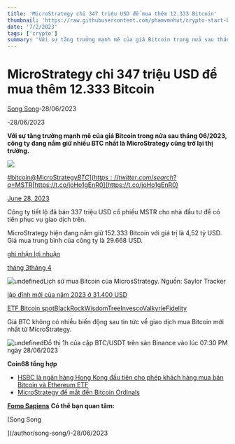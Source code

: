 ```yaml
---
title: 'MicroStrategy chi 347 triệu USD để mua thêm 12.333 Bitcoin'
thumbnail: 'https://raw.githubusercontent.com/phamvmnhut/crypto-start-blog-data/main/images/20230628122950_original_15.webp'
date: '7/2/2023'
tags: ['crypto']
summary: 'Với sự tăng trưởng mạnh mẽ của giá Bitcoin trong nửa sau tháng 06/2023, công ty đang nắm giữ nhiều BTC nhất là MicroStrategy cũng trở lại thị trường.'
---
```



# MicroStrategy chi 347 triệu USD để mua thêm 12.333 Bitcoin
[Song Song](/author/song-song/)-28/06/2023







[](/author/song-song/)-28/06/2023





**Với sự tăng trưởng mạnh mẽ của giá Bitcoin trong nửa sau tháng 06/2023, công ty đang nắm giữ nhiều BTC nhất là MicroStrategy cũng trở lại thị trường.** 

![](https://raw.githubusercontent.com/phamvmnhut/crypto-start-blog-data/main/images/20230628123000-01ffe6fc-e64a-4034-850b-7e053fd674fe-187.jpg)



[#bitcoin](https://twitter.com/hashtag/bitcoin?src=hash&ref_src=twsrc%5Etfw)[@MicroStrategy](https://twitter.com/MicroStrategy?ref_src=twsrc%5Etfw)[$BTC](https://twitter.com/search?q=%24BTC&src=ctag&ref_src=twsrc%5Etfw)[$MSTR](https://twitter.com/search?q=%24MSTR&src=ctag&ref_src=twsrc%5Etfw)[https://t.co/joHo1gEnR0](https://t.co/joHo1gEnR0)

[June 28, 2023](https://twitter.com/saylor/status/1674025857063571456?ref_src=twsrc%5Etfw)

Công ty tiết lộ đã bán 337 triệu USD cổ phiếu MSTR cho nhà đầu tư để có tiền phục vụ giao dịch trên.

MicroStrategy hiện đang nắm giữ 152.333 Bitcoin với giá trị là 4,52 tỷ USD. Giá mua trung bình của công ty là 29.668 USD.

[ghi nhận lợi nhuận](https://coin68.com/bitcoin-pha-can-30000-usd-danh-muc-dau-tu-cua-microstrategy-ve-bo)

[tháng 3](https://coin68.com/microstrategy-mua-150-trieu-usd-bitcoin)[tháng 4](https://coin68.com/microstrategy-mua-293-trieu-usd-bitcoin-dang-nam-giu-tron-140000-btc)

![undefined](https://raw.githubusercontent.com/phamvmnhut/crypto-start-blog-data/main/images/20230629023020-bdafcdf2-559a-4751-8a0d-c61fd816fa03-149.jpg)Lịch sử mua Bitcoin của MicrosStrategy. Nguồn: Saylor Tracker

[lập đỉnh mới của năm 2023 ở 31.400 USD](https://coin68.com/bitcoin-vuon-len-muc-31400-usd-lap-dinh-moi-cua-nam-2023/)

[ETF Bitcoin spot](https://coin68.com/bitcoin-etf-la-gi-tai-sao-bitcoin-etf-lai-quan-trong-voi-thi-truong-den-nhu-vay/)[BlackRock](https://coin68.com/blackrock-nop-don-dang-ky-etf-bitcoin-len-sec/)[WisdomTree](https://coin68.com/wisdomtree-tiep-buoc-dang-ky-bitcoin-etf/)[Invesco](https://coin68.com/invesco-dang-ky-bitcoin-etf/)[Valkyrie](https://coin68.com/valkyrie-tai-dang-ky-bitcoin-etf/)[Fidelity](https://coin68.com/fidelity-chuan-bi-nop-don-lap-etf-bitcoin/)

Giá BTC không có nhiều biến động sau tin tức về giao dịch mua Bitcoin mới nhất từ MicroStrategy.

![undefined](https://raw.githubusercontent.com/phamvmnhut/crypto-start-blog-data/main/images/20230628123001-b4c2351f-f541-4cf1-bf03-5d4d5cc90c1d-165.jpg)Đồ thị 1h của cặp BTC/USDT trên sàn Binance vào lúc 07:30 PM ngày 28/06/2023

**Coin68 tổng hợp** 

 

 - [HSBC là ngân hàng Hong Kong đầu tiên cho phép khách hàng mua bán Bitcoin và Ethereum ETF](https://coin68.com/hsbc-hong-kong-khach-hang-mua-ban-bitcoin-ethereum-etf/) 
 - [MicroStrategy để mắt đến Bitcoin Ordinals](https://coin68.com/microstrategy-de-mat-den-bitcoin-ordinals/)


**[Fomo Sapiens](https://t.me/group_fomosapiens)** **Có thể bạn quan tâm:** 



[Song Song

](/author/song-song/)-28/06/2023

